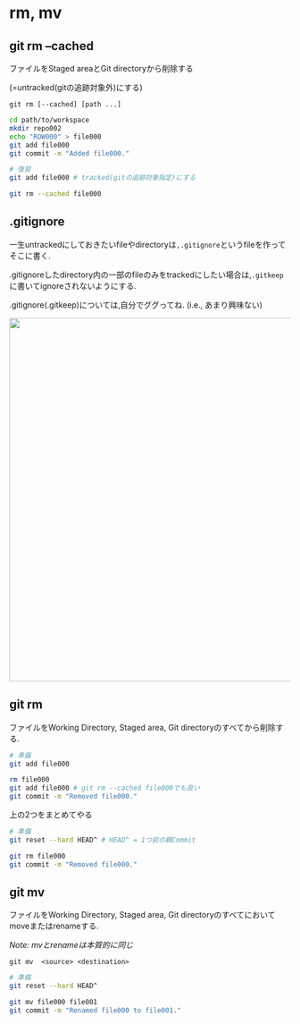 
# rm, mv 

## git rm --cached

ファイルをStaged areaとGit directoryから削除する

(=untracked(gitの追跡対象外)にする)


`git rm [--cached] [path ...]`

```sh
cd path/to/workspace
mkdir repo002
echo "ROW000" > file000
git add file000 
git commit -m "Added file000."
```

```sh
# 復習
git add file000 # tracked(gitの追跡対象指定)にする
```

```sh
git rm --cached file000
```


## .gitignore

一生untrackedにしておきたいfileやdirectoryは`,.gitignore`というfileを作ってそこに書く.

.gitignoreしたdirectory内の一部のfileのみをtrackedにしたい場合は,`.gitkeep`に書いてignoreされないようにする.

.gitignore(.gitkeep)については,自分でググってね. (i.e., あまり興味ない)


<div align="center">
<img src="http://slazebni.cs.illinois.edu/fall18/orly.jpg" width="650px">
</div>

## git rm

ファイルをWorking Directory, Staged area, Git directoryのすべてから削除する.


```sh
# 準備  
git add file000
```

```sh
rm file000
git add file000 # git rm --cached file000でも良い
git commit -m "Removed file000."
```

上の2つをまとめてやる

```sh
# 準備  
git reset --hard HEAD^ # HEAD^ = 1つ前の親Commit
```

```sh
git rm file000
git commit -m "Removed file000."
```

## git mv

ファイルをWorking Directory, Staged area, Git directoryのすべてにおいてmoveまたはrenameする. 

*Note: mvとrenameは本質的に同じ*

`git mv  <source> <destination>`

```sh
# 準備  
git reset --hard HEAD^
```


```sh
git mv file000 file001
git commit -m "Renamed file000 to file001."
```


